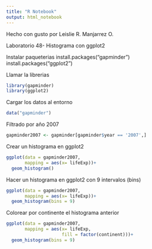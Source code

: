 ```yaml
---
title: "R Notebook"
output: html_notebook
---
```


Hecho con gusto por Leislie R. Manjarrez O.

Laboratorio 48- Histograma con ggplot2

Instalar paqueterias
install.packages("gapminder")
install.packages("ggplot2")

Llamar la librerias
```r
library(gapminder)
library(ggplot2)
```

Cargar los datos al entorno
```r
data("gapminder")
```

Filtrado por año 2007
```r
gapminder2007 <- gapminder[gapminder$year == '2007',]
```

Crear un histograma en ggplot2
```r
ggplot(data = gapminder2007,
       mapping = aes(x= lifeExp))+
  geom_histogram()
```

Hacer un histograma en ggplot2 con 9 intervalos (bins)
```r
ggplot(data = gapminder2007,
       mapping = aes(x= lifeExp))+
  geom_histogram(bins = 9)
```

Colorear por continente el histograma anterior
```r
ggplot(data = gapminder2007,
       mapping = aes(x= lifeExp,
                     fill = factor(continent)))+
  geom_histogram(bins = 9)
```
